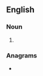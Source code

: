 ==English==

===Noun===
{{head|en|noun form}}

# {{plural of|tunic|lang=en}}

===Anagrams===
* {{anagrams|en|a=cinstu|cutins|cuts in}}